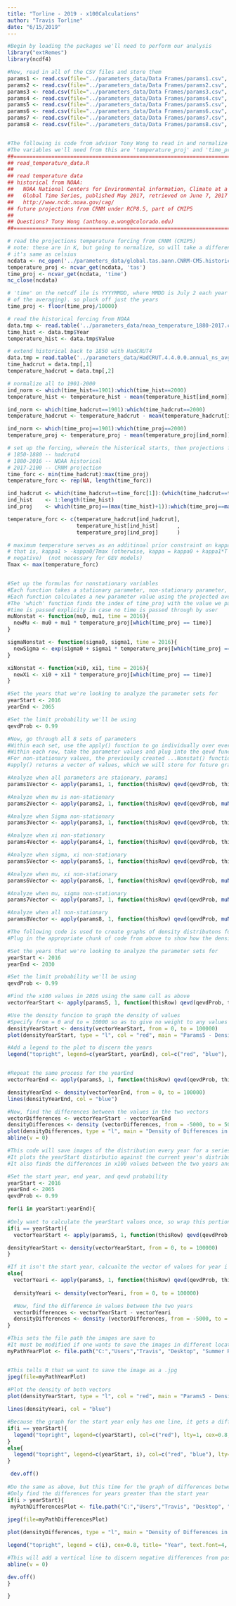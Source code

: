 ---
title: "Torline - 2019 - x100Calculations"
author: "Travis Torline"
date: "6/15/2019"
---

```{r}
#Begin by loading the packages we'll need to perform our analysis
library("extRemes")
library(ncdf4)

#Now, read in all of the CSV files and store them
params1 <- read.csv(file="../parameters_data/Data Frames/params1.csv", header=TRUE, sep=",") #All stationary
params2 <- read.csv(file="../parameters_data/Data Frames/params2.csv", header=TRUE, sep=",") #Mu nonstationary
params3 <- read.csv(file="../parameters_data/Data Frames/params3.csv", header=TRUE, sep=",") #Sigma nonstationary
params4 <- read.csv(file="../parameters_data/Data Frames/params4.csv", header=TRUE, sep=",") #Xi nonstatioanry
params5 <- read.csv(file="../parameters_data/Data Frames/params5.csv", header=TRUE, sep=",") #Sigma/Xi nonstationary
params6 <- read.csv(file="../parameters_data/Data Frames/params6.csv", header=TRUE, sep=",") #Mu/Xi nonstationary
params7 <- read.csv(file="../parameters_data/Data Frames/params7.csv", header=TRUE, sep=",") #Mu/Sigma nonstationary
params8 <- read.csv(file="../parameters_data/Data Frames/params8.csv", header=TRUE, sep=",") #All nonstationary


#The following is code from advisor Tony Wong to read in and normalize historical temperature data from NOAA
#The variables we'll need from this are 'temperature_proj' and 'time_proj'
##=============================================================================
## read_temperature_data.R
##
## read temperature data
## historical from NOAA:
##   NOAA National Centers for Environmental information, Climate at a Glance:
##   Global Time Series, published May 2017, retrieved on June 7, 2017 from
##   http://www.ncdc.noaa.gov/cag/
## future projections from CRNM under RCP8.5, part of CMIP5
##
## Questions? Tony Wong (anthony.e.wong@colorado.edu)
##=============================================================================

# read the projections temperature forcing from CRNM (CMIP5)
# note: these are in K, but going to normalize, so will take a difference and
# it's same as celsius
ncdata <- nc_open('../parameters_data/global.tas.aann.CNRM-CM5.historical+rcp85.r1i1p1.18500101-21001231.nc')
temperature_proj <- ncvar_get(ncdata, 'tas')
time_proj <- ncvar_get(ncdata, 'time')
nc_close(ncdata)

# 'time' on the netcdf ile is YYYYMMDD, where MMDD is July 2 each year (becuase
# of the averaging). so pluck off just the years
time_proj <- floor(time_proj/10000)

# read the historical forcing from NOAA
data.tmp <- read.table('../parameters_data/noaa_temperature_1880-2017.csv', header = TRUE, sep=',')
time_hist <- data.tmp$Year
temperature_hist <- data.tmp$Value

# extend historical back to 1850 with HadCRUT4
data.tmp = read.table('../parameters_data/HadCRUT.4.4.0.0.annual_ns_avg.txt')
time_hadcrut = data.tmp[,1]
temperature_hadcrut = data.tmp[,2]

# normalize all to 1901-2000
ind_norm <- which(time_hist==1901):which(time_hist==2000)
temperature_hist <- temperature_hist - mean(temperature_hist[ind_norm])

ind_norm <- which(time_hadcrut==1901):which(time_hadcrut==2000)
temperature_hadcrut <- temperature_hadcrut - mean(temperature_hadcrut[ind_norm])

ind_norm <- which(time_proj==1901):which(time_proj==2000)
temperature_proj <- temperature_proj - mean(temperature_proj[ind_norm])

# set up the forcing, wherein the historical starts, then projections finish
# 1850-1880 -- hadcrut4
# 1880-2016 -- NOAA historical
# 2017-2100 -- CRNM projection
time_forc <- min(time_hadcrut):max(time_proj)
temperature_forc <- rep(NA, length(time_forc))

ind_hadcrut <- which(time_hadcrut==time_forc[1]):(which(time_hadcrut==time_hist[1])-1)
ind_hist    <- 1:length(time_hist)
ind_proj    <- which(time_proj==(max(time_hist)+1)):which(time_proj==max(time_forc))

temperature_forc <- c(temperature_hadcrut[ind_hadcrut],
                      temperature_hist[ind_hist]      ,
                      temperature_proj[ind_proj]      )

# maximum temperature serves as an additinoal prior constraint on kappa0, kappa1
# that is, kappa1 > -kappa0/Tmax (otherwise, kappa = kappa0 + kappa1*T might be
# negative)  (not necessary for GEV models)
Tmax <- max(temperature_forc)


#Set up the formulas for nonstationary variables
#Each function takes a stationary parameter, non-stationary parameter, and time as inputs
#Each function calculates a new parameter value using the projected average temperature
#The 'which' function finds the index of time_proj with the value we pass through
#time is passed explicity in case no time is passed through by user
muNonstat <- function(mu0, mu1, time = 2016){
  newMu <- mu0 + mu1 * temperature_proj[which(time_proj == time)]
}

sigmaNonstat <- function(sigma0, sigma1, time = 2016){
  newSigma <- exp(sigma0 + sigma1 * temperature_proj[which(time_proj == time)])
}

xiNonstat <- function(xi0, xi1, time = 2016){
  newXi <- xi0 + xi1 * temperature_proj[which(time_proj == time)]
}
```

```{r}
#Set the years that we're looking to analyze the parameter sets for
yearStart <- 2016
yearEnd <- 2065

#Set the limit probability we'll be using
qevdProb <- 0.99

#Now, go through all 8 sets of parameters
#Within each set, use the apply() function to go individually over ever row
#Within each row, take the parameter values and plug into the qevd function using the qevd probability specified above. This will give the value such that qevdProb * 100% of probability lies below that point
#For non-stationary values, the previously created ...Nonstat() functions will calculate the new value within the qevd call using the mean annual temperature during the year specified by yearStart
#apply() returns a vector of values, which we will store for future graphing

#Analyze when all parameters are staionary, params1
params1Vector <- apply(params1, 1, function(thisRow) qevd(qevdProb, thisRow["u"], thisRow["s"], thisRow["xi"]))

#Analyze when mu is non-stationary
params2Vector <- apply(params2, 1, function(thisRow) qevd(qevdProb, muNonstat(thisRow["u0"], thisRow["u1"], yearStart), thisRow["s"], thisRow["xi"]))

#Analyze when Sigma non-stationary
params3Vector <- apply(params3, 1, function(thisRow) qevd(qevdProb, thisRow["u"], sigmaNonstat(thisRow["s0"], thisRow["s1"], yearStart), thisRow["xi"]))

#Analyze when xi non-stationary
params4Vector <- apply(params4, 1, function(thisRow) qevd(qevdProb, thisRow["u"], thisRow["s"], xiNonstat(thisRow["xi0"], thisRow["xi1"], yearStart)))

#Analyze when sigma, xi non-stationary
params5Vector <- apply(params5, 1, function(thisRow) qevd(qevdProb, thisRow["u"], sigmaNonstat(thisRow["s0"], thisRow["s1"], yearStart), xiNonstat(thisRow["xi0"], thisRow["xi1"], yearStart)))

#Analyze when mu, xi non-stationary
params6Vector <- apply(params6, 1, function(thisRow) qevd(qevdProb, muNonstat(thisRow["u0"], thisRow["u1"], yearStart), thisRow["s"], xiNonstat(thisRow["xi0"], thisRow["xi1"], yearStart)))

#Analyze when mu, sigma non-stationary
params7Vector <- apply(params7, 1, function(thisRow) qevd(qevdProb, muNonstat(thisRow["u0"], thisRow["u1"], yearStart), sigmaNonstat(thisRow["s0"], thisRow["s1"], yearStart), thisRow["xi"]))

#Analyze when all non-stationary
params8Vector <- apply(params8, 1, function(thisRow) qevd(qevdProb, muNonstat(thisRow["u0"], thisRow["u1"], yearStart), sigmaNonstat(thisRow["s0"], thisRow["s1"], yearStart), xiNonstat(thisRow["xi0"], thisRow["xi1"], yearStart)))
```

```{r}
#The following code is used to create graphs of density distributons for different years.
#Plug in the appropriate chunk of code from above to show how the density of x100 values changes over different years

#Set the years that we're looking to analyze the parameter sets for
yearStart <- 2016
yearEnd <- 2030

#Set the limit probability we'll be using
qevdProb <- 0.99

#Find the x100 values in 2016 using the same call as above
vectorYearStart <- apply(params5, 1, function(thisRow) qevd(qevdProb, thisRow["u"], sigmaNonstat(thisRow["s0"], thisRow["s1"], yearStart), xiNonstat(thisRow["xi0"], thisRow["xi1"], yearStart)))

#Use the density funcion to graph the density of values
#Specify from = 0 and to = 10000 so as to give no weight to any values outside these parameters
densityYearStart <- density(vectorYearStart, from = 0, to = 100000)
plot(densityYearStart, type = "l", col = "red", main = "Params5 - Density Distribution of x100 values in 2016 and 2065", xlab = "Sea Level [mm]", ylab = "f(x)")

#Add a legend to the plot to discern the years
legend("topright", legend=c(yearStart, yearEnd), col=c("red", "blue"), lty=1, cex=0.8, title="Year", text.font=4, bg='lightblue')


#Repeat the same process for the yearEnd
vectorYearEnd <- apply(params5, 1, function(thisRow) qevd(qevdProb, thisRow["u"], sigmaNonstat(thisRow["s0"], thisRow["s1"], yearEnd), xiNonstat(thisRow["xi0"], thisRow["xi1"], yearEnd)))

densityYearEnd <- density(vectorYearEnd, from = 0, to = 100000)
lines(densityYearEnd, col = "blue")

#Now, find the differences between the values in the two vectors
vectorDifferences <- vectorYearStart - vectorYearEnd
densityDifferences <- density (vectorDifferences, from = -5000, to = 5000)
plot(densityDifferences, type = "l", main = "Density of Differences in x100 Values Between Years", xlab = "Difference in Values [mm]")
abline(v = 0)
```

```{r}

#This code will save images of the distribution every year for a series of years
#It plots the yearStart distirbutio against the current year's distribution including a legend
#It also finds the differences in x100 values between the two years and saves those pictures as well

#Set the start year, end year, and qevd probability
yearStart <- 2016
yearEnd <- 2065
qevdProb <- 0.99

for(i in yearStart:yearEnd){
  
#Only want to calculate the yearStart values once, so wrap this portion in an if statement
if(i == yearStart){
  vectorYearStart <- apply(params5, 1, function(thisRow) qevd(qevdProb, thisRow["u"], sigmaNonstat(thisRow["s0"], thisRow["s1"], yearStart), xiNonstat(thisRow["xi0"], thisRow["xi1"], yearStart)))

densityYearStart <- density(vectorYearStart, from = 0, to = 100000)
}

#If it isn't the start year, calcualte the vector of values for year i
else{
  vectorYeari <- apply(params5, 1, function(thisRow) qevd(qevdProb, thisRow["u"], sigmaNonstat(thisRow["s0"], thisRow["s1"], i), xiNonstat(thisRow["xi0"], thisRow["xi1"], i)))
  
  densityYeari <- density(vectorYeari, from = 0, to = 100000)

  #Now, find the difference in values between the two years
  vectorDifferences <- vectorYearStart - vectorYeari
  densityDifferences <- density (vectorDifferences, from = -5000, to = 5000)
}

#This sets the file path the images are save to
#It must be modified if one wants to save the images in different locations
myPathYearPlot <- file.path("C:","Users","Travis", "Desktop", "Summer Research", "Comparison-of-Methods-for-Estimating-Future-Flood-Risk-in-New-Orleans-Louisiana-master", "x100Calculations", "parameter2Years" ,paste("parameter2_", i, ".jpg", sep = ""))


#This tells R that we want to save the image as a .jpg
jpeg(file=myPathYearPlot)
 
#Plot the density of both vectors
plot(densityYearStart, type = "l", col = "red", main = "Params5 - Density Distribution of x100 values from 2016 to 2065", xlab = "Sea Level [mm]", ylab = "Density")

lines(densityYeari, col = "blue")

#Because the graph for the start year only has one line, it gets a different legend
if(i == yearStart){
  legend("topright", legend=c(yearStart), col=c("red"), lty=1, cex=0.8, title="Year", text.font=4, bg='lightblue')
}
else{
  legend("topright", legend=c(yearStart, i), col=c("red", "blue"), lty=1, cex=0.8, title="Year", text.font=4, bg='lightblue')
}

 dev.off()
 
#Do the same as above, but this time for the graph of differences between values
#Only find the differences for years greater than the start year
if(i > yearStart){
 myPathDifferencesPlot <- file.path("C:","Users","Travis", "Desktop", "Summer Research", "Comparison-of-Methods-for-Estimating-Future-Flood-Risk-in-New-Orleans-Louisiana-master", "x100Calculations", "parameter2Differences" ,paste("differences_", i, ".jpg", sep = ""))
 
jpeg(file=myPathDifferencesPlot)

plot(densityDifferences, type = "l", main = "Density of Differences in x100 Values Between Year Start and Year i", cex.main = 0.8, xlab = "Difference in Values [mm]", ylab = "Density")

legend("topright", legend = c(i), cex=0.8, title= "Year", text.font=4, bg = "lightblue")

#This will add a vertical line to discern negative differences from positive ones
abline(v = 0)

dev.off()
}

}
```
